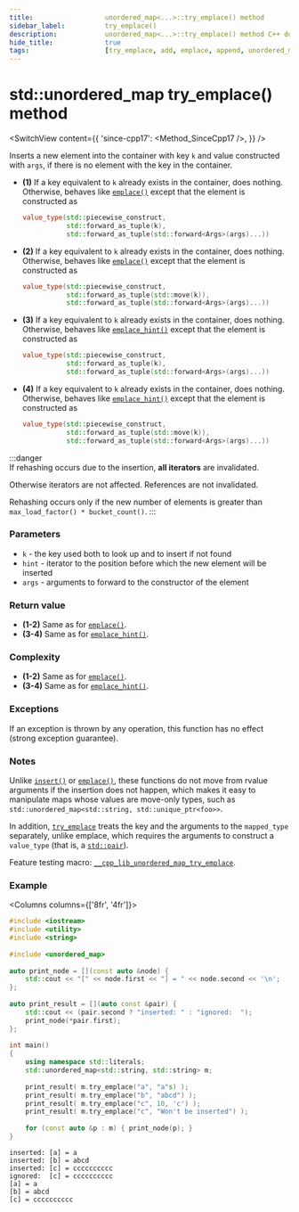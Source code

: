 ```yaml
---
title:					unordered_map<...>::try_emplace() method
sidebar_label:			try_emplace()
description:			unordered_map<...>::try_emplace() method C++ documentation
hide_title:				true
tags:					[try_emplace, add, emplace, append, unordered_map]
---
```



<!----------------- Codes ---------------------->

<!-- try_emplace() -->


# std::unordered_map try_emplace() method

<SwitchView content={{
    'since-cpp17': <Method_SinceCpp17 />,
    }} />

Inserts a new element into the container with key `k` and value constructed with `args`, if there is no element with the key in the container.

 - **(1)** 
    If a key equivalent to `k` already exists in the container, does nothing. Otherwise, behaves like [`emplace()`](/docs/std/containers/unordered_map/emplace) except that the element is constructed as
    ```cpp
    value_type(std::piecewise_construct,
               std::forward_as_tuple(k),
               std::forward_as_tuple(std::forward<Args>(args)...))
    ```

 - **(2)** 
    If a key equivalent to `k` already exists in the container, does nothing. Otherwise, behaves like [`emplace()`](/docs/std/containers/unordered_map/emplace) except that the element is constructed as
    ```cpp
    value_type(std::piecewise_construct,
               std::forward_as_tuple(std::move(k)),
               std::forward_as_tuple(std::forward<Args>(args)...))
    ```

 - **(3)** 
    If a key equivalent to `k` already exists in the container, does nothing. Otherwise, behaves like [`emplace_hint()`](/docs/std/containers/unordered_map/emplace_hint) except that the element is constructed as
    ```cpp
    value_type(std::piecewise_construct,
               std::forward_as_tuple(k),
               std::forward_as_tuple(std::forward<Args>(args)...))
    ```

 - **(4)** 
    If a key equivalent to `k` already exists in the container, does nothing. Otherwise, behaves like [`emplace_hint()`](/docs/std/containers/unordered_map/emplace_hint) except that the element is constructed as
    ```cpp
    value_type(std::piecewise_construct,
               std::forward_as_tuple(std::move(k)),
               std::forward_as_tuple(std::forward<Args>(args)...))
    ```

:::danger    
If rehashing occurs due to the insertion, **all iterators** are invalidated.

Otherwise iterators are not affected. References are not invalidated.

Rehashing occurs only if the new number of elements is greater than `max_load_factor() * bucket_count()`.
:::

### Parameters

 - `k` - the key used both to look up and to insert if not found
 - `hint` - iterator to the position before which the new element will be inserted
 - `args` - arguments to forward to the constructor of the element


### Return value

 - **(1-2)** Same as for [`emplace()`](/docs/std/containers/unordered_map/emplace).
 - **(3-4)** Same as for [`emplace_hint()`](/docs/std/containers/unordered_map/emplace_hint).

### Complexity

 - **(1-2)** Same as for [`emplace()`](/docs/std/containers/unordered_map/emplace).
 - **(3-4)** Same as for [`emplace_hint()`](/docs/std/containers/unordered_map/emplace_hint).

### Exceptions

If an exception is thrown by any operation, this function has no effect (strong exception guarantee).

### Notes

Unlike [`insert()`](/docs/std/containers/unordered_map/insert) or [`emplace()`](/docs/std/containers/unordered_map/emplace),
these functions do not move from rvalue arguments if the insertion does not happen, which makes it easy to manipulate maps whose values are move-only types,
such as `std::unordered_map<std::string, std::unique_ptr<foo>>`.


In addition, [`try_emplace`](#) treats the key and the arguments to the `mapped_type` separately, unlike emplace, which requires the arguments to construct a `value_type` (that is, a [`std::pair`](#)).


Feature testing macro: [`__cpp_lib_unordered_map_try_emplace`](#).

### Example

<Columns columns={['8fr', '4fr']}>
<div>

```cpp title='Main.cpp' showLineNumbers
#include <iostream>
#include <utility>
#include <string>
 
#include <unordered_map>
 
auto print_node = [](const auto &node) {
    std::cout << "[" << node.first << "] = " << node.second << '\n';
};
 
auto print_result = [](auto const &pair) {
    std::cout << (pair.second ? "inserted: " : "ignored:  ");
    print_node(*pair.first);
};
 
int main()
{
    using namespace std::literals;
    std::unordered_map<std::string, std::string> m;
 
    print_result( m.try_emplace("a", "a"s) );
    print_result( m.try_emplace("b", "abcd") );
    print_result( m.try_emplace("c", 10, 'c') );
    print_result( m.try_emplace("c", "Won't be inserted") );
 
    for (const auto &p : m) { print_node(p); }
}
```

</div>
<div>

```plaintext title="Possible output"
inserted: [a] = a
inserted: [b] = abcd
inserted: [c] = cccccccccc
ignored:  [c] = cccccccccc
[a] = a
[b] = abcd
[c] = cccccccccc
```

</div>
</Columns>
